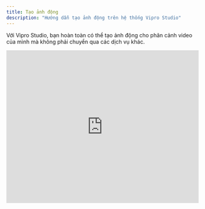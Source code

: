 ```yaml
---
title: Tạo ảnh động
description: "Hướng dẫn tạo ảnh động trên hệ thống Vipro Studio"
---
```


Với Vipro Studio, bạn hoàn toàn có thể tạo ảnh động cho phân cảnh video của mình mà không phải chuyển qua các dịch vụ khác.

<iframe
  src="https://www.youtube.com/embed/0ahWoEOXQ3U?si=42xc8y9OXlo5cY-1"
  width="100%"
  height="400"
  frameBorder="0"
  allowFullScreen
></iframe>
